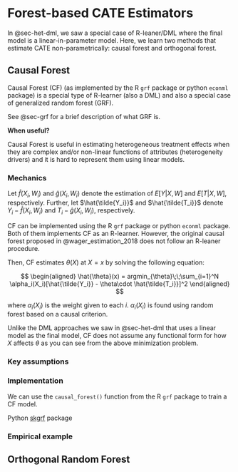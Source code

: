 # Forest-based CATE Estimators {#sec-forest-cate}

In @sec-het-dml, we saw a special case of R-leaner/DML where the final model is a linear-in-parameter model. Here, we learn two methods that estimate CATE non-parametrically: causal forest and orthogonal forest.

## Causal Forest

Causal Forest (CF) (as implemented by the R `grf` package or python `econml` package) is a special type of R-learner (also a DML) and also a special case of generalized random forest (GRF). 

::: {.column-margin}
See @sec-grf for a brief description of what GRF is. 
:::

:::{.callout-tip}
**When useful?**

Causal Forest is useful in estimating heterogeneous treatment effects when they are complex and/or non-linear functions of attributes (heterogeneity drivers) and it is hard to represent them using linear models.
:::

### Mechanics

Let $\hat{f}(X_i,W_i)$ and $\hat{g}(X_i,W_i)$ denote the estimation of $E[Y|X,W]$ and $E[T|X,W]$, respectively. Further, let $\hat{\tilde{Y_i}}$ and $\hat{\tilde{T_i}}$ denote $Y_i - \hat{f}(X_i,W_i)$ and $T_i - \hat{g}(X_i,W_i)$, respectively.

::: {.column-margin}
CF can be implemented using the R `grf` package or python `econml` package. Both of them implements CF as an R-learner. However, the original causal forest proposed in @wager_estimation_2018 does not follow an R-leaner procedure.
:::


Then, CF estimates $\theta(X)$ at $X = x$ by solving the following equation:

$$
\begin{aligned}
\hat{\theta}(x) = argmin_{\theta}\;\;\sum_{i=1}^N \alpha_i(X_i)[\hat{\tilde{Y_i}} - \theta\cdot \hat{\tilde{T_i}}]^2
\end{aligned}
$$

where $\alpha_i(X_i)$ is the weight given to each $i$. $\alpha_i(X_i)$ is found using random forest based on a causal criterion. 

Unlike the DML approaches we saw in @sec-het-dml that uses a linear model as the final model, CF does not assume any functional form for how $X$ affects $\theta$ as you can see from the above minimization problem. 

### Key assumptions


### Implementation 

We can use the `causal_forest()` function from the R `grf` package to train a CF model. 

Python [skgrf](https://skgrf.readthedocs.io/en/latest/index.html) package


### Empirical example 







## Orthogonal Random Forest















